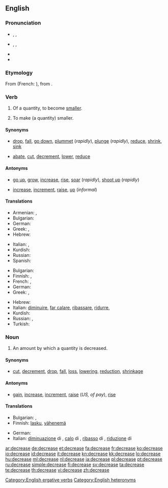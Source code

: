 ==English==

===Pronunciation===
* {{a|verb}} {{enPR|dĭkrēs'}}, {{IPA|/dɪˈkriːs/}}, {{SAMPA|/dI"kri:s/}}
* {{a|noun}} {{enPR|dē'krēs}}, {{IPA|/ˈdiːkriːs/}}, {{SAMPA|/"di:kri:s/}}
* {{audio|En-us-decrease.ogg|Audio (US)}}
* {{rhymes|iːs}}

===Etymology===
From {{etyl|fro|en}} {{term|descreistre|lang=fro}} (French: {{term|décroître|lang=fr}}), from {{etyl|la|en}} {{term|decrescere|lang=la}}.

===Verb===
{{en-verb|decreas|ing}}

# {{intransitive}} Of a quantity, to become [[smaller]].
# {{transitive}} To make (a quantity) smaller.

====Synonyms====
* {{sense|become smaller}} [[drop]], [[fall]], [[go down]], [[plummet]] (''rapidly''), [[plunge]] (''rapidly''), [[reduce]], [[shrink]], [[sink]]
* {{sense|make smaller}} [[abate]], [[cut]], [[decrement]], [[lower]], [[reduce]]

====Antonyms====
* {{sense|become larger}} [[go up]], [[grow]], [[increase]], [[rise]], [[soar]] (''rapidly''), [[shoot up]] (''rapidly'')
* {{sense|make larger}} [[increase]], [[increment]], [[raise]], [[up]] (''informal'')

====Translations====
{{trans-top|become smaller}}
* Armenian: {{t|hy|փոքրանալ|tr=p’ok’ranal}},  {{t-|hy|պակասել|tr=pakasel}}
* Bulgarian: {{t|bg|намалявам се}}
* German: {{t+|de|abnehmen}}
* Greek: {{t|el|μειώνομαι}}, {{t+|el|λιγοστεύω}}
* Hebrew: {{t|he|פחת|tr=pakhát}}
{{trans-mid}}
* Italian: {{t+|it|diminuire}}, {{t+|it|calare}}
* Kurdish: {{ku-Arab|[[که‌م کردن]]}}
* Russian: {{t+|ru|уменьшиться|tr=umén'shit'sya}}
* Spanish: {{t+|es|disminuir}}
{{trans-bottom}}

{{trans-top|make smaller}}
* Bulgarian: {{t|bg|намалявам}}
* Finnish: {{t+|fi|laskea}}, {{t+|fi|vähentää}}
* French: {{t+|fr|diminuer}}, {{t+|fr|réduire}}
* German: {{t+|de|verringern}}
* Greek: {{t|el|μειώνω}}, {{t|el|ελαττώνω}}
{{trans-mid}}
* Hebrew: {{t-|he|הפחית|tr=hifkhít}}
* Italian: [[diminuire]], [[far calare]], [[ribassare]], [[ridurre]],  {{t|it|decrementare}}
* Kurdish: {{ku-Arab|[[که‌م کردن]]}}
* Russian: {{t|ru|уменьшить|tr=umén'shit'}},  {{t|ru|понизить|tr=ponízit'}}
* Turkish: {{t+|tr|azaltmak}}
{{trans-bottom}}

===Noun===
{{en-noun}}

# An amount by which a quantity is decreased.

====Synonyms====
* {{sense|amount by which a quantity is decreased}} [[cut]], [[decrement]], [[drop]], [[fall]], [[loss]], [[lowering]], [[reduction]], [[shrinkage]]

====Antonyms====
* {{sense|amount by which a quantity is decreased}} [[gain]], [[increase]], [[increment]], [[raise]] (''US, of pay''), [[rise]]

====Translations====
{{trans-top|amount of decrease}}
* Bulgarian: {{t|bg|намаляване|n}},  {{t|bg|намаление|n}}
* Finnish: [[lasku]], [[vähenemä]]
{{trans-mid}}
* German: {{t+|de|Verringerung|f}}
* Italian: [[diminuazione]] di {{f}}, [[calo]] di {{m}}, [[ribasso]] di {{m}}, [[riduzione]] di {{f}}
{{trans-bottom}}

[[Category:English ergative verbs]]
[[Category:English heteronyms]]

[[ar:decrease]]
[[de:decrease]]
[[et:decrease]]
[[fa:decrease]]
[[fr:decrease]]
[[ko:decrease]]
[[io:decrease]]
[[id:decrease]]
[[it:decrease]]
[[kn:decrease]]
[[kk:decrease]]
[[lo:decrease]]
[[hu:decrease]]
[[ml:decrease]]
[[nl:decrease]]
[[ja:decrease]]
[[pl:decrease]]
[[pt:decrease]]
[[ru:decrease]]
[[simple:decrease]]
[[fi:decrease]]
[[sv:decrease]]
[[ta:decrease]]
[[te:decrease]]
[[th:decrease]]
[[vi:decrease]]
[[zh:decrease]]